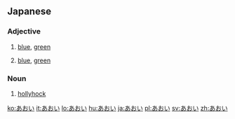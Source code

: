 ==Japanese==                           
===Adjective===
{{ja-adj|h|rom=aoi|decl=い}}
# {{ja-def|青い}} [[blue]], [[green]]
# {{ja-def|蒼い}} [[blue]], [[green]]
===Noun===
{{ja-noun|h|rom=aoi}}
# {{ja-def|葵}} [[hollyhock]]

[[ko:あおい]]
[[it:あおい]]
[[lo:あおい]]
[[hu:あおい]]
[[ja:あおい]]
[[pl:あおい]]
[[sv:あおい]]
[[zh:あおい]]